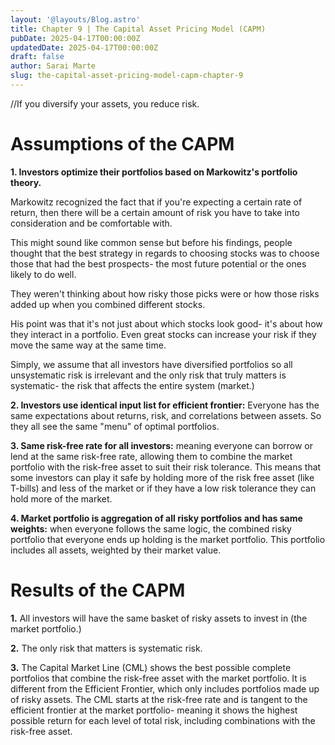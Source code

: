 ```yaml
---
layout: '@layouts/Blog.astro'
title: Chapter 9 | The Capital Asset Pricing Model (CAPM)
pubDate: 2025-04-17T00:00:00Z 
updatedDate: 2025-04-17T00:00:00Z 
draft: false
author: Sarai Marte
slug: the-capital-asset-pricing-model-capm-chapter-9
---
```





//If you diversify your assets, you reduce risk.

<RuleBox>
<Latex formula="E(R_i) = R_f + \beta_i \cdot (E(R_m) - R_f)" />
</RuleBox>

# Assumptions of the CAPM  

**1. Investors optimize their portfolios based on Markowitz's portfolio theory.**

Markowitz recognized the fact that if you're expecting a certain rate of return, then there will be a certain amount of risk you have to take into consideration and be comfortable with. 

This might sound like common sense but before his findings, people thought that the best strategy in regards to choosing stocks was to choose those that had the best prospects- the most future potential or the ones likely to do well. 

They weren't thinking about how risky those picks were or how those risks added up when you combined different stocks.

His point was that it's not just about which stocks look good- it's about how they interact in a portfolio. Even great stocks can increase your risk if they move the same way at the same time.

Simply, we assume that all investors have diversified portfolios so all unsystematic risk is irrelevant and the only risk that truly matters is systematic- the risk that affects the entire system (market.)

**2. Investors use identical input list for efficient frontier:**  Everyone has the same expectations about returns, risk, and correlations between assets. So they all see the same "menu" of optimal portfolios.

**3. Same risk-free rate for all investors:** meaning everyone can borrow or lend at the same risk-free rate, allowing them to combine the market portfolio with the risk-free asset to suit their risk tolerance. This means that some investors can play it safe by holding more of the risk free asset (like T-bills) and less of the market or if they have a low risk tolerance they can hold more of the market.  

**4. Market portfolio is aggregation of all risky portfolios and has same weights:** when everyone follows the same logic, the combined risky portfolio that everyone ends up holding is the market portfolio. This portfolio includes all assets, weighted by their market value.

# Results of the CAPM 

**1.** All investors will have the same basket of risky assets to invest in (the market portfolio.)

**2.** The only risk that matters is systematic risk.

**3.** The Capital Market Line (CML) shows the best possible complete portfolios that combine the risk-free asset with the market portfolio. It is different from the Efficient Frontier, which only includes portfolios made up of risky assets. The CML starts at the risk-free rate and is tangent to the efficient frontier at the market portfolio- meaning it shows the highest possible return for each level of total risk, including combinations with the risk-free asset.